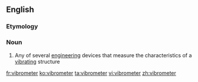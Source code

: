 ==English==
===Etymology===
{{confix|vibro|meter}}

===Noun===
{{en-noun}}

# Any of several [[engineering]] devices that measure the characteristics of a [[vibrate|vibrating]] structure

[[fr:vibrometer]]
[[ko:vibrometer]]
[[ta:vibrometer]]
[[vi:vibrometer]]
[[zh:vibrometer]]